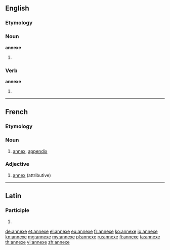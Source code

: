 {{also|annexé}}
==English==

===Etymology===
{{etyl|la}} {{term|annexus}}

===Noun===
'''annexe'''

# {{alternative spelling of|annex}}

===Verb===
'''annexe'''

# {{alternative spelling of|annex}}

----

==French==

===Etymology===
{{etyl|la|fr}} {{term|annexus}}

===Noun===
{{fr-noun|f}}

# [[annex]], [[appendix]]

===Adjective===
{{fr-adj-mf}}

# [[annex]] (attributive)

----

==Latin==

===Participle===
{{la-part-form|annexe}}

# {{inflection of|annexus|annexus|voc|m|s|lang=la}}

[[de:annexe]]
[[et:annexe]]
[[el:annexe]]
[[eu:annexe]]
[[fr:annexe]]
[[ko:annexe]]
[[io:annexe]]
[[kn:annexe]]
[[mg:annexe]]
[[my:annexe]]
[[pl:annexe]]
[[ru:annexe]]
[[fi:annexe]]
[[ta:annexe]]
[[th:annexe]]
[[vi:annexe]]
[[zh:annexe]]